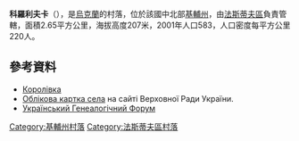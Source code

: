 {{coord|49|59|23|N|29|53|55|E|scale:30000|display=title}}

'''科羅利夫卡'''（{{lang-uk|Королівка}}），是[[烏克蘭|烏克蘭]]的村落，位於該國中北部[[基輔州|基輔州]]，由[[法斯蒂夫區|法斯蒂夫區]]負責管轄，面積2.65平方公里，海拔高度207米，2001年人口583，人口密度每平方公里220人。

==參考資料==
* [http://w1.c1.rada.gov.ua/pls/z7502/A005?rdat1=03.05.2012&rf7571=14849 Королівка]
* [http://w1.c1.rada.gov.ua/pls/z7502/A005?rdat1=03.05.2012&rf7571=14849 Облікова картка села] на сайті Верховної Ради України.
* [http://ukrgenealogy.com.ua/viewtopic.php?f=65&t=1270 Український Генеалогічний Форум]

{{DEFAULTSORT:Королівка}}
[[Category:基輔州村落|Category:基輔州村落]]
[[Category:法斯蒂夫區村落|Category:法斯蒂夫區村落]]


{{Kiev-geo-stub}}